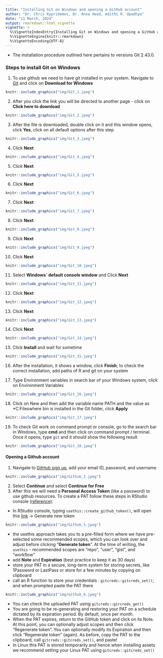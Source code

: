 ```yaml
---
title: "Installing Git on Windows and opening a GitHub account"
author: "Dr. Chris Kypridemos, Dr. Anna Head, Adithi R. Upadhya"
date: "11 March, 2024"
output: rmarkdown::html_vignette
vignette: >
  %\VignetteIndexEntry{Installing Git on Windows and opening a GitHub account}
  %\VignetteEngine{knitr::rmarkdown}
  %\VignetteEncoding{UTF-8}
---
```


- The installation procedure outlined here pertains to versions Git 2.43.0. 


### Steps to install Git on Windows

1. To use github we need to have git installed in your system. Navigate to [Git](https://git-scm.com/downloads) and click on **Download for Windows**

```r
knitr::include_graphics("img/Git_1.jpeg")
```

2. After you click the link you will be directed to another page - click on **Click here to download**

```r
knitr::include_graphics("img/Git_2.jpeg")
```

3. After the file is downloaded, double click on it and this window opens, click **Yes**, click on all default options after this step

```r
knitr::include_graphics("img/Git_3.jpeg")
```

4. Click **Next** 

```r
knitr::include_graphics("img/Git_4.jpeg")
```

5. Click **Next** 

```r
knitr::include_graphics("img/Git_5.jpeg")
```

6. Click **Next**

```r
knitr::include_graphics("img/Git_6.jpeg")
```

7. Click **Next** 

```r
knitr::include_graphics("img/Git_7.jpeg")
```

8. Click **Next** 

```r
knitr::include_graphics("img/Git_8.jpeg")
```

9. Click **Next**

```r
knitr::include_graphics("img/Git_9.jpeg")
```

10. Click **Next**

```r
knitr::include_graphics("img/Git_10.jpeg")
```

11. Select **Windows` default console window** and Click **Next**

```r
knitr::include_graphics("img/Git_11.jpeg")
```

12. Click **Next**

```r
knitr::include_graphics("img/Git_12.jpeg")
```

13. Click **Next**

```r
knitr::include_graphics("img/Git_13.jpeg")
```

14. Click **Next**

```r
knitr::include_graphics("img/Git_14.jpeg")
```

15. Click **Install** and wait for sometime

```r
knitr::include_graphics("img/Git_15.jpeg")
```

16. After the installation, it shows a window, click **Finish**, to check the correct installation, add paths of R and git on your system

17. Type Environment variables in search bar of your Windows system, click on Environment Variables

```r
knitr::include_graphics("img/Git_16.jpeg")
```

18. Click on New  and then add the variable name PATH and the value as *C:\Program Files\Git\bin* where bin is installed in the Git folder, click **Apply**

```r
knitr::include_graphics("img/Git_17.jpeg")
```

19. To check Git work on command prompt or console, go to the search bar in Windows, type **cmd** and then click on command prompt / terminal. Once it opens, type `git` and it should show the following result

```r
knitr::include_graphics("img/Git_18.jpeg")
```


#### Opening a Github account

1. Navigate to [GitHub sign up](https://github.com/signup), add your email ID, password, and username

```r
knitr::include_graphics("img/Github_2.jpeg")
```

2. Select **Continue** and select **Continue for Free** 
3. After this we will need a **Personal Access Token** (like a password) to use github resources. To create a PAT follow these steps in RStudio console [(reference)](https://happygitwithr.com/https-pat): 
  - In RStudio console, typing `usethis::create_github_token()`, will open this [link](https://github.com/settings/tokens) -> Generate new token
  ```r
  knitr::include_graphics("img/Github_5.jpeg")
  ```

  - the usethis approach takes you to a pre-filled form where we have pre-selected some recommended scopes, which you can look over and adjust before clicking "**Generate token**". At the time of writing, the `usethis` - recommended scopes are "repo", "user", "gist", and "workflow"
  - add **Note** and **Expiration** (best practice to keep it as 30 days)
  - store your PAT in a secure, long-term system for storing secrets, like 1Password or LastPass or store for a few minutes by copying on clipboard
  - call an R function to store your credentials : `gitcreds::gitcreds_set()`; and when prompted paste the PAT there
  ```r
  knitr::include_graphics("img/Github_6.jpeg")
  ```
  - You can check the uploaded PAT using `gitcreds::gircreds_get()`
  - You are going to be re-generating and restoring your PAT on a schedule dictated by its expiration period. By default, once per month.
 - When the PAT expires, return to the GitHub token and click on its Note. At this point, you can optionally adjust scopes and then click "Regenerate token". You can optionally modify its Expiration and then click "Regenerate token" (again). As before, copy the PAT to the clipboard, call `gitcreds::gitcreds_set()`, and paste!
 - In Linux this PAT is stored temporarily and hence when installing assets we recommend setting your Linux PAT using `gitcreds::gitcreds_set()`
